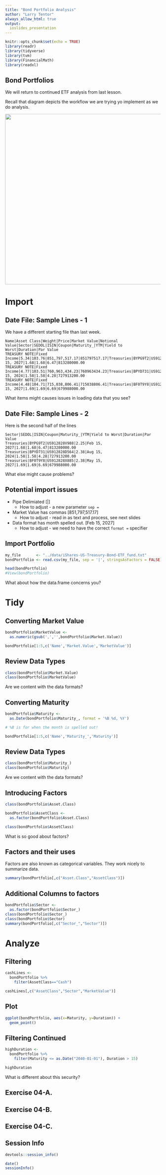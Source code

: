 ```yaml
---
title: "Bond Portfolio Analysis"
author: "Larry Tentor"
always_allow_html: true
output:
  ioslides_presentation
---
```


```r
knitr::opts_chunk$set(echo = TRUE)
library(readr)
library(tidyverse)
library(tvm)
library(FinancialMath)
library(readxl)
```


## Bond Portfolios

We will return to continued ETF analysis from last lesson.  

Recall that diagram depicts the workflow we are trying yo implement as we do analysis.

![](../image/data-science.png){width=550px}

# Import

## Date File: Sample Lines - 1

We have a different starting file than last week.

~~~
Name|Asset Class|Weight|Price|Market Value|Notional Value|Sector|SEDOL|ISIN|Coupon|Maturity_|YTM|Yield to Worst|Duration|Par Value
TREASURY NOTE|Fixed Income|5.34|103.76|851,797,517.17|851797517.17|Treasuries|BYPG9T2|US912828V988|2.25|Feb 15, 2027|1.68|1.68|6.47|813280000.00
TREASURY NOTE|Fixed Income|4.77|103.51|760,963,434.23|760963434.23|Treasuries|BPYD731|US912828D564|2.38|Aug 15, 2024|1.58|1.58|4.28|727913200.00
TREASURY NOTE|Fixed Income|4.48|104.71|715,038,806.41|715038806.41|Treasuries|BF0T9Y8|US912828X885|2.38|May 15, 2027|1.69|1.69|6.69|679988000.00
~~~

What items might causes issues in loading data that you see?

## Date File: Sample Lines - 2

Here is the second half of the lines

~~~
Sector|SEDOL|ISIN|Coupon|Maturity_|YTM|Yield to Worst|Duration|Par Value
Treasuries|BYPG9T2|US912828V988|2.25|Feb 15, 2027|1.68|1.68|6.47|813280000.00
Treasuries|BPYD731|US912828D564|2.38|Aug 15, 2024|1.58|1.58|4.28|727913200.00
Treasuries|BF0T9Y8|US912828X885|2.38|May 15, 2027|1.69|1.69|6.69|679988000.00
~~~

What else might cause problems?

## Potential import issues

- Pipe Delimiated [|]
    - How to adjust - a new parameter `sep =`
- Market Value has commas [851,797,517.17]
    - How to adjust - read in as text and process, see next slides
- Data format has month spelled out. [Feb 15, 2027]
    - How to adjust - we need to have the correct `format =` specifier

## Import Portfolio

```r
my_file       <- "../data/iShares-US-Treasury-Bond-ETF_fund.txt"
bondPortfolio <- read.csv(my_file, sep = '|', stringsAsFactors = FALSE)

head(bondPortfolio)
#View(bondPortfolio)
```

What about how the data.frame concerns you?

# Tidy 

## Converting Market Value

```r
bondPortfolio$MarketValue <- 
  as.numeric(gsub(',','',bondPortfolio$Market.Value))

bondPortfolio[1:5,c('Name','Market.Value','MarketValue')]
```
## Review Data Types

```r

class(bondPortfolio$Market.Value)
class(bondPortfolio$MarketValue)
```

Are we content with the data formats?


## Converting Maturity

```r
bondPortfolio$Maturity <- 
  as.Date(bondPortfolio$Maturity_, format = '%B %d, %Y')

# %B is for when the month is spelled out!

bondPortfolio[1:5,c('Name','Maturity_','Maturity')]
```

## Review Data Types

```r

class(bondPortfolio$Maturity_)
class(bondPortfolio$Maturity)
```

Are we content with the data formats?

## Introducing Factors

```r
class(bondPortfolio$Asset.Class)

bondPortfolio$AssetClass <-
  as.factor(bondPortfolio$Asset.Class)

class(bondPortfolio$AssetClass)
```

What is so good about factors? 

## Factors and their uses

Factors are also known as categorical variables.  They work nicely to summarize data.

```r
summary(bondPortfolio[,c("Asset.Class","AssetClass")])
```

## Additional Columns to factors {.smaller}

```r
bondPortfolio$Sector <-
  as.factor(bondPortfolio$Sector_)
class(bondPortfolio$Sector_)
class(bondPortfolio$Sector)
summary(bondPortfolio[,c("Sector_","Sector")])
```

# Analyze

## Filtering

```r
cashLines <- 
  bondPortfolio %>%
    filter(AssetClass=="Cash")

cashLines[,c("AssetClass","Sector","MarketValue")]
```

## Plot {.smaller}

```r

ggplot(bondPortfolio, aes(x=Maturity, y=Duration)) +
  geom_point()

```

## Filtering Continued

```r
highDuration <- 
  bondPortfolio %>%
    filter(Maturity <= as.Date("2040-01-01"), Duration > 15)

highDuration
```
What is different about this security?


## Exercise 04-A.



## Exercise 04-B.


## Exercise 04-C.



## Session Info

```r
devtools::session_info()
```

```r
date()
sessionInfo()
```



